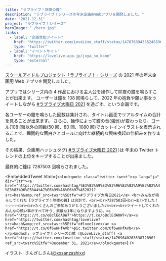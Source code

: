 ```yaml
---
title: "ラブライブ！除夜の鐘"
description: "ラブライブ！シリーズの年末企画用Webアプリを開発しました。"
date: "2021-12-31"
project: "ラブライブ！シリーズ"
heroImage: "./hero.jpg"
links:
  - label: "企画告知ツイート"
    href: "https://twitter.com/LoveLive_staff/status/1476768943352463362?s=20"
    type: "twitter"
  - label: "イベントサイト"
    href: "https://lovelive-app.jp/joya_no_kane"
    type: "external"
---
```



[スクールアイドルプロジェクト「ラブライブ！」シリーズ](https://lovelive-anime.jp/) の 2021 年の年末企画用 Web アプリを開発しました。

アプリではシリーズ内の 4 作品における主人公を操作して除夜の鐘を鳴らすことが出来ます。
ユーザーは鐘を 108 回鳴らして、2022 年の抱負や願い事をツイートしながら [#ラブライブ大晦日 2021](https://twitter.com/hashtag/%E3%83%A9%E3%83%96%E3%83%A9%E3%82%A4%E3%83%96%E5%A4%A7%E6%99%A6%E6%97%A52021?src=hashtag_click) を過ごす、という企画です。

各ユーザーの鐘を鳴らした回数は集計され、タイトル画面でリアルタイムの合計を見ることが出来ます。
さらに、操作によって鐘の音(強弱)が変わったり、ゴール(108 回)以外の回数(50 回、80 回、1080 回)でカットインイラストを表示されることで、瞬間的な面白さとゴールに向けた継続的な興味喚起の仕組みを作りました。

その結果、企画用ハッシュタグ( [#ラブライブ大晦日 2021](https://twitter.com/hashtag/%E3%83%A9%E3%83%96%E3%83%A9%E3%82%A4%E3%83%96%E5%A4%A7%E6%99%A6%E6%97%A52021?src=hashtag_click) )は 年末の Twitter トレンドの上位をキープすることが出来ました。

最終的に鐘は 7287503 回鳴らされました。

<EmbeddedTweet
  html={`<blockquote class="twitter-tweet"><p lang="ja" dir="ltr"><a href="https://twitter.com/hashtag/%E3%83%A9%E3%83%96%E3%83%A9%E3%82%A4%E3%83%96%E5%A4%A7%E6%99%A6%E6%97%A52021?src=hash&amp;ref_src=twsrc%5Etfw">#ラブライブ大晦日2021</a> <br>みんなが鳴らしてくれた【ラブライブ！除夜の鐘】は合計で、<br><br>7287503回<br><br>でした！✨✨✨✨<br><br>たくさんのご参加ありがとうございました♪☺️<br><br>ツイートしてくれたみんなの願い事がすべて叶う、素敵な1年になりますように。<a href="https://t.co/oBclEdA0W7">https://t.co/oBclEdA0W7</a><a href="https://twitter.com/hashtag/lovelive?src=hash&amp;ref_src=twsrc%5Etfw">#lovelive</a> <a href="https://t.co/Of6wHHfAVb">pic.twitter.com/Of6wHHfAVb</a></p>&mdash; ラブライブ！シリーズ公式 (@LoveLive_staff) <a href="https://twitter.com/LoveLive_staff/status/1476964026353872896?ref_src=twsrc%5Etfw">December 31, 2021</a></blockquote>`}
/>

イラスト: さんざしさん([@xxsanzashixx](https://twitter.com/xxsanzashixx))
